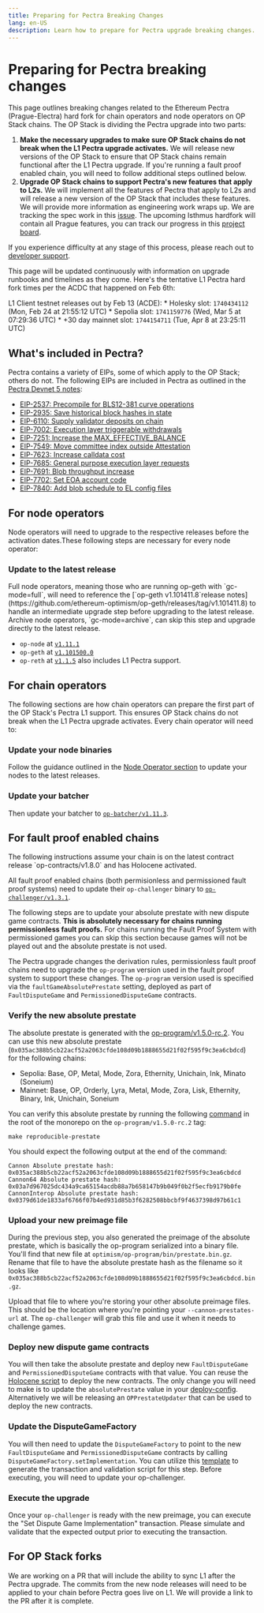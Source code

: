 ```yaml
---
title: Preparing for Pectra Breaking Changes
lang: en-US
description: Learn how to prepare for Pectra upgrade breaking changes.
---
```



# Preparing for Pectra breaking changes

This page outlines breaking changes related to the Ethereum Pectra (Prague-Electra) hard fork for chain operators and node operators on OP Stack chains. The OP Stack is dividing the Pectra upgrade into two parts:

1.  **Make the necessary upgrades to make sure OP Stack chains do not break when the L1 Pectra upgrade activates.** We will release new versions of the OP Stack to ensure that OP Stack chains remain functional after the L1 Pectra upgrade. If you're running a fault proof enabled chain, you will need to follow additional steps outlined below.
2.  **Upgrade OP Stack chains to support Pectra's new features that apply to L2s.**  We will implement all the features of Pectra that apply to L2s and will release a new version of the OP Stack that includes these features. We will provide more information as engineering work wraps up. We are tracking the spec work in this [issue](https://github.com/ethereum-optimism/specs/issues/499). The upcoming Isthmus hardfork will contain all Prague features, you can track our progress in this [project board](https://github.com/orgs/ethereum-optimism/projects/84/views/10).

If you experience difficulty at any stage of this process, please reach out to [developer support](https://github.com/ethereum-optimism/developers/discussions).

<Callout type="info">
  This page will be updated continuously with information on upgrade runbooks and timelines as they come. Here's the tentative L1 Pectra hard fork times per the ACDC that happened on Feb 6th:

  L1 Client testnet releases out by Feb 13 (ACDE):
      *   Holesky slot: `1740434112` (Mon, Feb 24 at 21:55:12 UTC)
      *   Sepolia slot: `1741159776` (Wed, Mar 5 at 07:29:36 UTC)
      *   +30 day mainnet slot: `1744154711` (Tue, Apr 8 at 23:25:11 UTC)
</Callout>

## What's included in Pectra?

Pectra contains a variety of EIPs, some of which apply to the OP Stack; others do not. The following EIPs are included in Pectra as outlined in the [Pectra Devnet 5 notes](https://notes.ethereum.org/@ethpandaops/pectra-devnet-5):

*   [EIP-2537: Precompile for BLS12-381 curve operations](https://github.com/ethereum/EIPs/blob/d96625a4dcbbe2572fa006f062bd02b4582eefd5/EIPS/eip-2537.md)
*   [EIP-2935: Save historical block hashes in state](https://github.com/ethereum/EIPs/blob/d96625a4dcbbe2572fa006f062bd02b4582eefd5/EIPS/eip-2935.md)
*   [EIP-6110: Supply validator deposits on chain](https://github.com/ethereum/EIPs/blob/d96625a4dcbbe2572fa006f062bd02b4582eefd5/EIPS/eip-6110.md)
*   [EIP-7002: Execution layer triggerable withdrawals](https://github.com/ethereum/EIPs/blob/d96625a4dcbbe2572fa006f062bd02b4582eefd5/EIPS/eip-7002.md)
*   [EIP-7251: Increase the MAX\_EFFECTIVE\_BALANCE](https://github.com/ethereum/EIPs/blob/d96625a4dcbbe2572fa006f062bd02b4582eefd5/EIPS/eip-7251.md)
*   [EIP-7549: Move committee index outside Attestation](https://github.com/ethereum/EIPs/blob/d96625a4dcbbe2572fa006f062bd02b4582eefd5/EIPS/eip-7549.md)
*   [EIP-7623: Increase calldata cost](https://github.com/ethereum/EIPs/blob/d96625a4dcbbe2572fa006f062bd02b4582eefd5/EIPS/eip-7623.md)
*   [EIP-7685: General purpose execution layer requests](https://github.com/ethereum/EIPs/blob/d96625a4dcbbe2572fa006f062bd02b4582eefd5/EIPS/eip-7685.md)
*   [EIP-7691: Blob throughput increase](https://github.com/ethereum/EIPs/blob/d96625a4dcbbe2572fa006f062bd02b4582eefd5/EIPS/eip-7691.md)
*   [EIP-7702: Set EOA account code](https://github.com/ethereum/EIPs/blob/d96625a4dcbbe2572fa006f062bd02b4582eefd5/EIPS/eip-7702.md)
*   [EIP-7840: Add blob schedule to EL config files](https://github.com/ethereum/EIPs/pull/9129)

## For node operators

Node operators will need to upgrade to the respective releases before the activation dates.These following steps are necessary for every node operator:

### Update to the latest release

<Callout type="warning">
  Full node operators, meaning those who are running op-geth with `gc-mode=full`, will need to reference the [`op-geth v1.101411.8`release notes](https://github.com/ethereum-optimism/op-geth/releases/tag/v1.101411.8) to handle an intermediate upgrade step before upgrading to the latest release. Archive node operators, `gc-mode=archive`, can skip this step and upgrade directly to the latest release.
</Callout>

*   `op-node` at [`v1.11.1`](https://github.com/ethereum-optimism/optimism/releases/tag/op-node%2Fv1.11.1)
*   `op-geth` at [`v1.101500.0`](https://github.com/ethereum-optimism/op-geth/releases/tag/v1.101500.0)
*   `op-reth` at [`v1.1.5`](https://github.com/paradigmxyz/reth/releases/tag/v1.1.5) also includes L1 Pectra support.

## For chain operators

The following sections are how chain operators can prepare the first part of the OP Stack's Pectra L1 support. This ensures OP Stack chains do not break when the L1 Pectra upgrade activates. Every chain operator will need to:

<Steps>

  ### Update your node binaries

  Follow the guidance outlined in the [Node Operator section](#update-to-the-latest-release) to update your nodes to the latest releases. 

  ### Update your batcher

  Then update your batcher to [`op-batcher/v1.11.3`](https://github.com/ethereum-optimism/optimism/releases/tag/op-batcher%2Fv1.11.3).

</Steps>


## For fault proof enabled chains

<Callout type="info">
  The following instructions assume your chain is on the latest contract release `op-contracts/v1.8.0` and has Holocene activated.
</Callout>

All fault proof enabled chains (both permisionless and permissioned fault proof systems) need to update their `op-challenger` binary to [`op-challenger/v1.3.1`](https://github.com/ethereum-optimism/optimism/releases/tag/op-challenger%2Fv1.3.1). 

The following steps are to update your absolute prestate with new dispute game contracts. **This is absolutely necessary for chains running permissionless fault proofs.** For chains running the Fault Proof System with permissioned games you can skip this section because games will not be played out and the absolute prestate is not used. 

The Pectra upgrade changes the derivation rules, permissionless fault proof chains need to upgrade the `op-program` version used in the fault proof system to support these changes. The `op-program` version used is specified via the `faultGameAbsolutePrestate` setting, deployed as part of `FaultDisputeGame` and `PermissionedDisputeGame` contracts.

<Steps>

  ### Verify the new absolute prestate

  The absolute prestate is generated with the [op-program/v1.5.0-rc.2](https://github.com/ethereum-optimism/optimism/tree/op-program/v1.5.0-rc.2). You can use this new absolute prestate (`0x035ac388b5cb22acf52a2063cfde108d09b1888655d21f02f595f9c3ea6cbdcd`) for the following chains:

  *   Sepolia: Base, OP, Metal, Mode, Zora, Ethernity, Unichain, Ink, Minato (Soneium)
  *   Mainnet: Base, OP, Orderly, Lyra, Metal, Mode, Zora, Lisk, Ethernity, Binary, Ink, Unichain, Soneium

  You can verify this absolute prestate by running the following [command](https://github.com/ethereum-optimism/optimism/blob/3f18df1c8a502136bbe33f10ed1e29a26cd4678a/Makefile#L129-L131) in the root of the monorepo on the `op-program/v1.5.0-rc.2` tag:

  ```shell
  make reproducible-prestate
  ```

  You should expect the following output at the end of the command:

  ```shell
  Cannon Absolute prestate hash: 
  0x035ac388b5cb22acf52a2063cfde108d09b1888655d21f02f595f9c3ea6cbdcd
  Cannon64 Absolute prestate hash: 
  0x03a7d967025dc434a9ca65154acdb88a7b658147b9b049f0b2f5ecfb9179b0fe
  CannonInterop Absolute prestate hash: 
  0x0379d61de1833af6766f07b4ed931d85b3f6282508bbcbf9f4637398d97b61c1
  ```

  ### Upload your new preimage file

  During the previous step, you also generated the preimage of the absolute prestate, which is basically the op-program serialized into a binary file. You'll find that new file at `optimism/op-program/bin/prestate.bin.gz`. Rename that file to have the absolute prestate hash as the filename so it looks like `0x035ac388b5cb22acf52a2063cfde108d09b1888655d21f02f595f9c3ea6cbdcd.bin.gz`. 
  
  Upload that file to where you're storing your other absolute preimage files. This should be the location where you're pointing your `--cannon-prestates-url` at. The `op-challenger` will grab this file and use it when it needs to challenge games.

  ### Deploy new dispute game contracts

  You will then take the absolute prestate and deploy new `FaultDisputeGame` and `PermissionedDisputeGame` contracts with that value. You can reuse the [Holocene script](https://github.com/ethereum-optimism/optimism/tree/op-contracts/v1.8.0-rc.4/packages/contracts-bedrock/scripts/upgrades/holocene) to deploy the new contracts. The only change you will need to make is to update the `absolutePrestate` value in your [deploy-config](https://github.com/ethereum-optimism/optimism/blob/2073f4059bd806af3e8b76b820aa3fa0b42016d0/packages/contracts-bedrock/scripts/upgrades/holocene/README.md?plain=1#L53-L54). Alternatively we will be releasing an `OPPrestateUpdater` that can be used to deploy the new contracts.

  ### Update the DisputeGameFactory

  You will then need to update the `DisputeGameFactory` to point to the new `FaultDisputeGame` and `PermissionedDisputeGame` contracts by calling `DisputeGameFactory.setImplementation`. You can utilize this [template](https://github.com/ethereum-optimism/superchain-ops/tree/main/tasks/sep/fp-recovery/005-set-game-implementation) to generate the transaction and validation script for this step. Before executing, you will need to update your op-challenger.

  ### Execute the upgrade 

  Once your `op-challenger` is ready with the new preimage, you can execute the "Set Dispute Game Implementation" transaction. Please simulate and validate that the expected output prior to executing the transaction.
</Steps>

## For OP Stack forks

We are working on a PR that will include the ability to sync L1 after the Pectra upgrade. The commits from the new node releases will need to be applied to your chain before Pectra goes live on L1. We will provide a link to the PR after it is complete.
